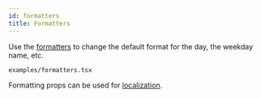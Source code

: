 ```yaml
---
id: formatters
title: Formatters
---
```


Use the [formatters](../api/interfaces/daypickerprops#formatters) to change the default format for the day, the weekday
name, etc.

```include
examples/formatters.tsx
```

Formatting props can be used for
[localization](./localization.mdx).
